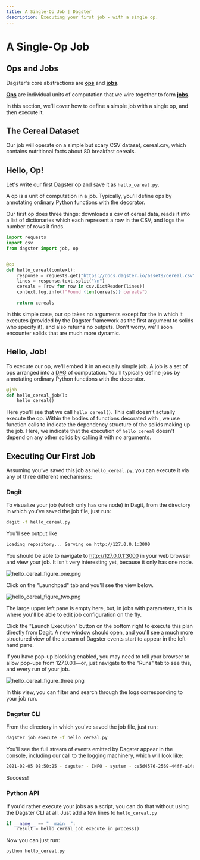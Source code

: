 ```yaml
---
title: A Single-Op Job | Dagster
description: Executing your first job - with a single op.
---
```


# A Single-Op Job

<CodeReferenceLink filePath="examples/docs_snippets/docs_snippets/intro_tutorial/basics/single_solid_pipeline/" />

## Ops and Jobs

Dagster's core abstractions are **[ops](/concepts/solids-pipelines/solids)** and **[jobs](/concepts/solids-pipelines/pipelines)**.

**[Ops](/concepts/solids-pipelines/solids)** are individual units of computation that we wire together to form **[jobs](/concepts/solids-pipelines/pipelines)**.

In this section, we'll cover how to define a simple job with a single op, and then execute it.

## The Cereal Dataset

Our job will operate on a simple but scary CSV dataset, cereal.csv, which contains nutritional facts about 80 breakfast cereals.

## Hello, Op!

Let's write our first Dagster op and save it as `hello_cereal.py`.

A op is a unit of computation in a job. Typically, you'll define ops by annotating ordinary Python functions with the <PyObject module="dagster" object="op" displayText="@op" /> decorator.

Our first op does three things: downloads a csv of cereal data, reads it into a list of dictionaries which each represent a row in the CSV, and logs the number of rows it finds.

```python file=/intro_tutorial/basics/single_solid_pipeline/hello_cereal.py startafter=start_solid_marker endbefore=end_solid_marker
import requests
import csv
from dagster import job, op


@op
def hello_cereal(context):
    response = requests.get("https://docs.dagster.io/assets/cereal.csv")
    lines = response.text.split("\n")
    cereals = [row for row in csv.DictReader(lines)]
    context.log.info(f"Found {len(cereals)} cereals")

    return cereals
```

In this simple case, our op takes no arguments except for the <PyObject module="dagster"
object="OpExecutionContext" displayText="context" /> in which it executes (provided by the Dagster framework as the first argument to solids who specify it), and also returns no outputs. Don't worry, we'll soon encounter solids that are much more dynamic.

## Hello, Job!

To execute our op, we'll embed it in an equally simple job. A job is a set of ops arranged into a [DAG](https://en.wikipedia.org/wiki/Directed_acyclic_graph) of computation. You'll typically define jobs by annotating ordinary Python functions with the <PyObject
module="dagster" object="job" displayText="@job" /> decorator.

```python file=/intro_tutorial/basics/single_solid_pipeline/hello_cereal.py startafter=start_pipeline_marker endbefore=end_pipeline_marker
@job
def hello_cereal_job():
    hello_cereal()
```

Here you'll see that we call `hello_cereal()`. This call doesn't actually execute the op. Within the bodies of functions decorated with <PyObject module="dagster" object="job"
displayText="@job" />, we use function calls to indicate the dependency structure of the solids making up the job. Here, we indicate that the execution of `hello_cereal` doesn't depend on any other solids by calling it with no arguments.

## Executing Our First Job

Assuming you’ve saved this job as `hello_cereal.py`, you can execute it via any of three different mechanisms:

### Dagit

To visualize your job (which only has one node) in Dagit, from the directory in which you've saved the job file, just run:

```bash
dagit -f hello_cereal.py
```

You'll see output like

```bash
Loading repository... Serving on http://127.0.0.1:3000
```

You should be able to navigate to <http://127.0.0.1:3000> in your web browser and view your job. It isn't very interesting yet, because it only has one node.

<Image
  alt="hello_cereal_figure_one.png"
  src="/images/tutorial/hello_cereal_figure_one.png"
  width={1680}
  height={946}
/>

Click on the "Launchpad" tab and you'll see the view below.

<Image
  alt="hello_cereal_figure_two.png"
  src="/images/tutorial/hello_cereal_figure_two.png"
  width={1680}
  height={946}
/>

The large upper left pane is empty here, but, in jobs with parameters, this is where you'll be able to edit job configuration on the fly.

Click the "Launch Execution" button on the bottom right to execute this plan directly from Dagit. A new window should open, and you'll see a much more structured view of the stream of Dagster events start to appear in the left-hand pane.

If you have pop-up blocking enabled, you may need to tell your browser to allow pop-ups from 127.0.0.1—or, just navigate to the "Runs" tab to see this, and every run of your job.

<Image
  alt="hello_cereal_figure_three.png"
  src="/images/tutorial/hello_cereal_figure_three.png"
  width={1680}
  height={946}
/>

In this view, you can filter and search through the logs corresponding to your job run.

### Dagster CLI

From the directory in which you've saved the job file, just run:

```bash
dagster job execute -f hello_cereal.py
```

You'll see the full stream of events emitted by Dagster appear in the console, including our call to the logging machinery, which will look like:

```bash
2021-02-05 08:50:25 - dagster - INFO - system - ce5d4576-2569-44ff-a14a-51010eea5329 - hello_cereal - Found 77 cereals
```

Success!

### Python API

If you'd rather execute your jobs as a script, you can do that without using the Dagster CLI at all. Just add a few lines to `hello_cereal.py`

```python file=/intro_tutorial/basics/single_solid_pipeline/hello_cereal.py startafter=start_execute_marker endbefore=end_execute_marker
if __name__ == "__main__":
    result = hello_cereal_job.execute_in_process()
```

Now you can just run:

```bash
python hello_cereal.py
```
